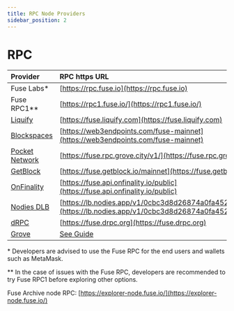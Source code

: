 ```yaml
---
title: RPC Node Providers
sidebar_position: 2
---
```


# RPC

| Provider                                                       | RPC https URL                                                                                                          |
| :------------------------------------------------------------- | :--------------------------------------------------------------------------------------------------------------------- |
| Fuse Labs\*                                                    | [https://rpc.fuse.io](https://rpc.fuse.io)                                                                             |
| Fuse RPC1\*\*                                                  | [https://rpc1.fuse.io/](https://rpc1.fuse.io/)                                                                         |
| [Liquify](https://www.liquify.com/)                            | [https://fuse.liquify.com](https://fuse.liquify.com)                                                                   |
| [Blockspaces](https://www.blockspaces.com/web3-infrastructure) | [https://web3endpoints.com/fuse-mainnet](https://web3endpoints.com/fuse-mainnet)                                       |
| [Pocket Network](https://www.pokt.network/)                    | [https://fuse.rpc.grove.city/v1/](https://fuse.rpc.grove.city/v1/)                                                     |
| [GetBlock](https://getblock.io/)                               | [https://fuse.getblock.io/mainnet](https://fuse.getblock.io/mainnet)                                                   |
| [OnFinality](https://onfinality.io/)                           | [https://fuse.api.onfinality.io/public](https://fuse.api.onfinality.io/public)                                         |
| [Nodies DLB](https://www.nodies.app/)                          | [https://lb.nodies.app/v1/0cbc3d8d26874a0fa45221f001b8b364](https://lb.nodies.app/v1/0cbc3d8d26874a0fa45221f001b8b364) |
| [dRPC](https://www.drpc.org/)                                  | [https://fuse.drpc.org](https://fuse.drpc.org)                                                                         |
| [Grove](https://www.grove.city)                                | [See Guide](../web3-tools/grove)                                                                                       |

\* Developers are advised to use the Fuse RPC for the end users and wallets such as MetaMask.

\*\* In the case of issues with the Fuse RPC, developers are recommended to try Fuse RPC1 before exploring other options.

Fuse Archive node RPC: [https://explorer-node.fuse.io/](https://explorer-node.fuse.io/)
